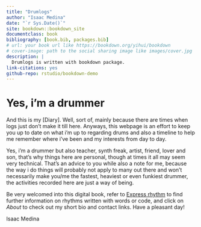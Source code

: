 ```yaml
--- 
title: "Drumlogs"
author: "Isaac Medina"
date: "`r Sys.Date()`"
site: bookdown::bookdown_site
documentclass: book
bibliography: [book.bib, packages.bib]
# url: your book url like https://bookdown.org/yihui/bookdown
# cover-image: path to the social sharing image like images/cover.jpg
description: |
  Drumlogs is written with bookdown package.
link-citations: yes
github-repo: rstudio/bookdown-demo
---
```


# Yes, i'm a drummer {-}

And this is my [Diary]. Well, sort of, mainly because there are times when logs just don't make it till here. Anyways, this webpage is an effort to keep you up to date on what i'm up to regarding drums and also a timeline to help me remember where i've been and my interests from day to day. 

Yes, i'm a drummer but also teacher, synth freak, artist, friend, lover and son, that's why things here are personal, though at times it all may seem very technical. That's an advice to you while also a note for me, because the way i do things will probably not apply to many out there and won't necessarily make you/me the fastest, heaviest or even funkiest drummer, the activities recorded here are just a way of being.

Be very welcomed into this digital book, refer to [Express rhythm](#Express-rhythm) to find further information on rhythms written with words or code, and click on _About_ to check out my short bio and contact links. Have a pleasant day!

Isaac Medina
